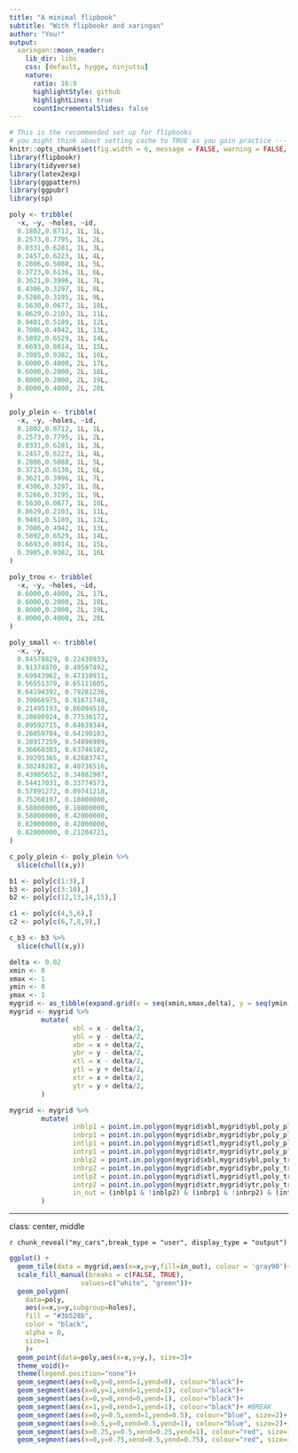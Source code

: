 ```yaml
---
title: "A minimal flipbook"
subtitle: "With flipbookr and xaringan"
author: "You!"
output:
  xaringan::moon_reader:
    lib_dir: libs
    css: [default, hygge, ninjutsu]
    nature:
      ratio: 16:9
      highlightStyle: github
      highlightLines: true
      countIncrementalSlides: false
---
```



```r
# This is the recommended set up for flipbooks
# you might think about setting cache to TRUE as you gain practice --- building flipbooks from scratch can be time consuming
knitr::opts_chunk$set(fig.width = 6, message = FALSE, warning = FALSE, comment = "", cache = F)
library(flipbookr)
library(tidyverse)
library(latex2exp)
library(ggpattern)
library(ggpubr)
library(sp)

poly <- tribble(
  ~x, ~y, ~holes, ~id,
  0.1802,0.8712, 1L, 1L,
  0.2573,0.7795, 1L, 2L,
  0.0331,0.6281, 1L, 3L,
  0.2457,0.6223, 1L, 4L,
  0.2806,0.5088, 1L, 5L,
  0.3723,0.6136, 1L, 6L,
  0.3621,0.3996, 1L, 7L,
  0.4306,0.3297, 1L, 8L,
  0.5266,0.3195, 1L, 9L,
  0.5630,0.0677, 1L, 10L,
  0.8629,0.2103, 1L, 11L,
  0.9401,0.5189, 1L, 12L,
  0.7086,0.4942, 1L, 13L,
  0.5892,0.6529, 1L, 14L,
  0.6693,0.8014, 1L, 15L,
  0.3985,0.9382, 1L, 16L,
  0.6000,0.4000, 2L, 17L,
  0.6000,0.2000, 2L, 18L,
  0.8000,0.2000, 2L, 19L,
  0.8000,0.4000, 2L, 20L
)

poly_plein <- tribble(
  ~x, ~y, ~holes, ~id,
  0.1802,0.8712, 1L, 1L,
  0.2573,0.7795, 1L, 2L,
  0.0331,0.6281, 1L, 3L,
  0.2457,0.6223, 1L, 4L,
  0.2806,0.5088, 1L, 5L,
  0.3723,0.6136, 1L, 6L,
  0.3621,0.3996, 1L, 7L,
  0.4306,0.3297, 1L, 8L,
  0.5266,0.3195, 1L, 9L,
  0.5630,0.0677, 1L, 10L,
  0.8629,0.2103, 1L, 11L,
  0.9401,0.5189, 1L, 12L,
  0.7086,0.4942, 1L, 13L,
  0.5892,0.6529, 1L, 14L,
  0.6693,0.8014, 1L, 15L,
  0.3985,0.9382, 1L, 16L
)

poly_trou <- tribble(
  ~x, ~y, ~holes, ~id,
  0.6000,0.4000, 2L, 17L,
  0.6000,0.2000, 2L, 18L,
  0.8000,0.2000, 2L, 19L,
  0.8000,0.4000, 2L, 20L
)

poly_small <- tribble(
  ~x, ~y,
  0.84578829, 0.22430933,
  0.91374870, 0.49597492,
  0.69943962, 0.47310911,
  0.56551379, 0.65111605,
  0.64194392, 0.79281236,
  0.39666975, 0.91671748,
  0.21495193, 0.86094518,
  0.28690924, 0.77536172,
  0.09592715, 0.64639344,
  0.26059704, 0.64190103,
  0.28917259, 0.54896909,
  0.36660303, 0.63746102,
  0.39295365, 0.62683747,
  0.38249282, 0.40736516,
  0.43985652, 0.34882907,
  0.54417031, 0.33774573,
  0.57891272, 0.09741218,
  0.75260197, 0.18000000,
  0.58000000, 0.18000000,
  0.58000000, 0.42000000,
  0.82000000, 0.42000000,
  0.82000000, 0.21204721,
)

c_poly_plein <- poly_plein %>% 
  slice(chull(x,y))

b1 <- poly[c(1:3),]
b3 <- poly[c(3:10),]
b2 <- poly[c(12,13,14,15),]

c1 <- poly[c(4,5,6),]
c2 <- poly[c(6,7,8,9),]

c_b3 <- b3 %>% 
  slice(chull(x,y))

delta <- 0.02
xmin <- 0
xmax <- 1
ymin <- 0
ymax <- 1
mygrid <- as_tibble(expand.grid(x = seq(xmin,xmax,delta), y = seq(ymin,ymax,delta)))
mygrid <- mygrid %>% 
        mutate(
                xbl = x - delta/2,
                ybl = y - delta/2,
                xbr = x + delta/2,
                ybr = y - delta/2,
                xtl = x - delta/2,
                ytl = y + delta/2,
                xtr = x + delta/2,
                ytr = y + delta/2,
        )

mygrid <- mygrid %>% 
        mutate(
                inblp1 = point.in.polygon(mygrid$xbl,mygrid$ybl,poly_plein$x,poly_plein$y),
                inbrp1 = point.in.polygon(mygrid$xbr,mygrid$ybr,poly_plein$x,poly_plein$y),
                intlp1 = point.in.polygon(mygrid$xtl,mygrid$ytl,poly_plein$x,poly_plein$y),
                intrp1 = point.in.polygon(mygrid$xtr,mygrid$ytr,poly_plein$x,poly_plein$y),
                inblp2 = point.in.polygon(mygrid$xbl,mygrid$ybl,poly_trou$x,poly_trou$y),
                inbrp2 = point.in.polygon(mygrid$xbr,mygrid$ybr,poly_trou$x,poly_trou$y),
                intlp2 = point.in.polygon(mygrid$xtl,mygrid$ytl,poly_trou$x,poly_trou$y),
                intrp2 = point.in.polygon(mygrid$xtr,mygrid$ytr,poly_trou$x,poly_trou$y),
                in_out = (inblp1 & !inblp2) & (inbrp1 & !inbrp2) & (intlp1 & !intlp2) & (intrp1 & !intrp2)
        )
```
---
class: center, middle

`r chunk_reveal("my_cars",break_type = "user", display_type = "output")`

```r
ggplot() +
  geom_tile(data = mygrid,aes(x=x,y=y,fill=in_out), colour = 'gray90')+
  scale_fill_manual(breaks = c(FALSE, TRUE), 
                  values=c("white", "green"))+
  geom_polygon(
    data=poly,
    aes(x=x,y=y,subgroup=holes),
    fill = "#3b528b",
    color = "black", 
    alpha = 0,
    size=1
    )+
  geom_point(data=poly,aes(x=x,y=y,), size=3)+
  theme_void()+
  theme(legend.position="none")+ 
  geom_segment(aes(x=0,y=0,xend=1,yend=0), colour="black")+
  geom_segment(aes(x=0,y=1,xend=1,yend=1), colour="black")+ 
  geom_segment(aes(x=0,y=0,xend=0,yend=1), colour="black")+ 
  geom_segment(aes(x=1,y=0,xend=1,yend=1), colour="black")+ #BREAK
  geom_segment(aes(x=0,y=0.5,xend=1,yend=0.5), colour="blue", size=2)+ #BREAK
  geom_segment(aes(x=0.5,y=0,xend=0.5,yend=1), colour="blue", size=2)+ #BREAK
  geom_segment(aes(x=0.25,y=0.5,xend=0.25,yend=1), colour="red", size=1.5)+ #BREAK
  geom_segment(aes(x=0,y=0.75,xend=0.5,yend=0.75), colour="red", size=1.5)
```

